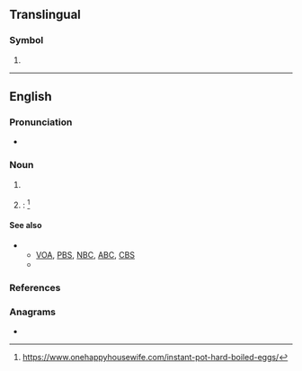 {{also|npr.}}
{{wikipedia|dab=NPR (disambiguation)}}
==Translingual==

===Symbol===
{{mul-symbol}}

# {{ISO 4217|Nepalese rupee}}

----

==English==

===Pronunciation===
* {{rhymes|en|ɑː(ɹ)|s=3}}

===Noun===
{{en-noun|-}}

# {{lb|en|US|radio}} {{initialism of|en|[[national|National]] [[public|Public]] [[radio|Radio]]}}
# {{lb|en|pressure cooking}}: {{initialism of|en|[[natural|Natural]] [[pressure|Pressure]] [[release|Release]]}}<ref>https://www.onehappyhousewife.com/instant-pot-hard-boiled-eggs/</ref>

====See also====
* {{sense|National Public Radio}}
** [[VOA]], [[PBS]], [[NBC]], [[ABC]], [[CBS]]
** {{pedia|National Public Radio}}

===References===
<References/>

===Anagrams===
* {{anagrams|en|a=npr|PNR|PRN|RPN}}